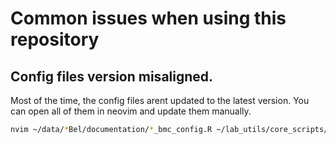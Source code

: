 # Common issues when using this repository

## Config files version misaligned.
Most of the time, the config files arent updated to the latest version.
You can open all of them in neovim and update them manually.
```bash
nvim ~/data/*Bel/documentation/*_bmc_config.R ~/lab_utils/core_scripts/template_bmc_config.R
```

